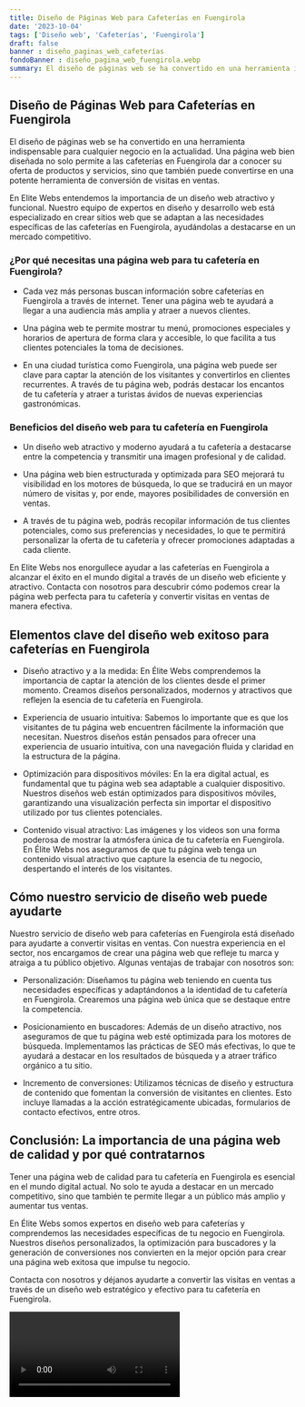 ```yaml
---
title: Diseño de Páginas Web para Cafeterías en Fuengirola
date: '2023-10-04'
tags: ['Diseño web', 'Cafeterías', 'Fuengirola']
draft: false
banner : diseño_paginas_web_cafeterías
fondoBanner : diseño_pagina_web_fuengirola.webp
summary: El diseño de páginas web se ha convertido en una herramienta indispensable para cualquier negocio en la actualidad. Una página web bien diseñada no solo permite a las cafeterías en Fuengirola dar a conocer su oferta de productos y servicios, sino que también puede convertirse en una potente herramienta de conversión de visitas en ventas.
---
```


## Diseño de Páginas Web para Cafeterías en Fuengirola

El diseño de páginas web se ha convertido en una herramienta indispensable para cualquier negocio en la actualidad. Una página web bien diseñada no solo permite a las cafeterías en Fuengirola dar a conocer su oferta de productos y servicios, sino que también puede convertirse en una potente herramienta de conversión de visitas en ventas.

En Elite Webs entendemos la importancia de un diseño web atractivo y funcional. Nuestro equipo de expertos en diseño y desarrollo web está especializado en crear sitios web que se adaptan a las necesidades específicas de las cafeterías en Fuengirola, ayudándolas a destacarse en un mercado competitivo.

### ¿Por qué necesitas una página web para tu cafetería en Fuengirola?

- Cada vez más personas buscan información sobre cafeterías en Fuengirola a través de internet. Tener una página web te ayudará a llegar a una audiencia más amplia y atraer a nuevos clientes.

- Una página web te permite mostrar tu menú, promociones especiales y horarios de apertura de forma clara y accesible, lo que facilita a tus clientes potenciales la toma de decisiones.

- En una ciudad turística como Fuengirola, una página web puede ser clave para captar la atención de los visitantes y convertirlos en clientes recurrentes. A través de tu página web, podrás destacar los encantos de tu cafetería y atraer a turistas ávidos de nuevas experiencias gastronómicas.

### Beneficios del diseño web para tu cafetería en Fuengirola

- Un diseño web atractivo y moderno ayudará a tu cafetería a destacarse entre la competencia y transmitir una imagen profesional y de calidad.

- Una página web bien estructurada y optimizada para SEO mejorará tu visibilidad en los motores de búsqueda, lo que se traducirá en un mayor número de visitas y, por ende, mayores posibilidades de conversión en ventas.

- A través de tu página web, podrás recopilar información de tus clientes potenciales, como sus preferencias y necesidades, lo que te permitirá personalizar la oferta de tu cafetería y ofrecer promociones adaptadas a cada cliente.

En Elite Webs nos enorgullece ayudar a las cafeterías en Fuengirola a alcanzar el éxito en el mundo digital a través de un diseño web eficiente y atractivo. Contacta con nosotros para descubrir cómo podemos crear la página web perfecta para tu cafetería y convertir visitas en ventas de manera efectiva.

<GifSeo />

<Cta />

## Elementos clave del diseño web exitoso para cafeterías en Fuengirola

- Diseño atractivo y a la medida: En Élite Webs comprendemos la importancia de captar la atención de los clientes desde el primer momento. Creamos diseños personalizados, modernos y atractivos que reflejen la esencia de tu cafetería en Fuengirola. 

- Experiencia de usuario intuitiva: Sabemos lo importante que es que los visitantes de tu página web encuentren fácilmente la información que necesitan. Nuestros diseños están pensados para ofrecer una experiencia de usuario intuitiva, con una navegación fluida y claridad en la estructura de la página.

- Optimización para dispositivos móviles: En la era digital actual, es fundamental que tu página web sea adaptable a cualquier dispositivo. Nuestros diseños web están optimizados para dispositivos móviles, garantizando una visualización perfecta sin importar el dispositivo utilizado por tus clientes potenciales.

- Contenido visual atractivo: Las imágenes y los videos son una forma poderosa de mostrar la atmósfera única de tu cafetería en Fuengirola. En Élite Webs nos aseguramos de que tu página web tenga un contenido visual atractivo que capture la esencia de tu negocio, despertando el interés de los visitantes.

## Cómo nuestro servicio de diseño web puede ayudarte

Nuestro servicio de diseño web para cafeterías en Fuengirola está diseñado para ayudarte a convertir visitas en ventas. Con nuestra experiencia en el sector, nos encargamos de crear una página web que refleje tu marca y atraiga a tu público objetivo. Algunas ventajas de trabajar con nosotros son:

- Personalización: Diseñamos tu página web teniendo en cuenta tus necesidades específicas y adaptándonos a la identidad de tu cafetería en Fuengirola. Crearemos una página web única que se destaque entre la competencia.

- Posicionamiento en buscadores: Además de un diseño atractivo, nos aseguramos de que tu página web esté optimizada para los motores de búsqueda. Implementamos las prácticas de SEO más efectivas, lo que te ayudará a destacar en los resultados de búsqueda y a atraer tráfico orgánico a tu sitio.

- Incremento de conversiones: Utilizamos técnicas de diseño y estructura de contenido que fomentan la conversión de visitantes en clientes. Esto incluye llamadas a la acción estratégicamente ubicadas, formularios de contacto efectivos, entre otros.

## Conclusión: La importancia de una página web de calidad y por qué contratarnos

Tener una página web de calidad para tu cafetería en Fuengirola es esencial en el mundo digital actual. No solo te ayuda a destacar en un mercado competitivo, sino que también te permite llegar a un público más amplio y aumentar tus ventas.

En Élite Webs somos expertos en diseño web para cafeterías y comprendemos las necesidades específicas de tu negocio en Fuengirola. Nuestros diseños personalizados, la optimización para buscadores y la generación de conversiones nos convierten en la mejor opción para crear una página web exitosa que impulse tu negocio.

Contacta con nosotros y déjanos ayudarte a convertir las visitas en ventas a través de un diseño web estratégico y efectivo para tu cafetería en Fuengirola.

<Video />

<CtaBot job='Cafeterías' city='Fuengirola'/>

<Gmaps query='Fuengirola+españa+maps' />
